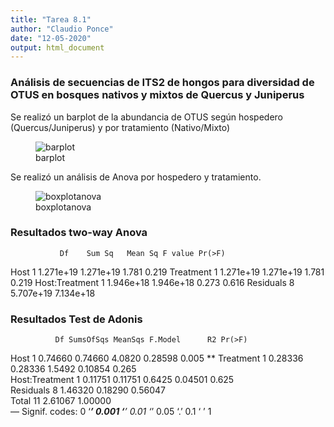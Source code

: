 ```yaml
---
title: "Tarea 8.1"
author: "Claudio Ponce"
date: "12-05-2020"
output: html_document
---
```


### Análisis de secuencias de ITS2 de hongos para diversidad de OTUS en bosques nativos y mixtos de Quercus y Juniperus


Se realizó un barplot de la abundancia de OTUS según hospedero (Quercus/Juniperus) y por tratamiento (Nativo/Mixto)

![barplot](data/barplot.png)

Se realizó un análisis de Anova por hospedero y tratamiento. 

![boxplotanova](data/boxplotanova.png)


### Resultados two-way Anova

               Df    Sum Sq   Mean Sq F value Pr(>F)
Host            1 1.271e+19 1.271e+19   1.781  0.219
Treatment       1 1.271e+19 1.271e+19   1.781  0.219
Host:Treatment  1 1.946e+18 1.946e+18   0.273  0.616
Residuals       8 5.707e+19 7.134e+18  

### Resultados Test de Adonis

              Df SumsOfSqs MeanSqs F.Model      R2 Pr(>F)   
Host            1   0.74660 0.74660  4.0820 0.28598  0.005 **
Treatment       1   0.28336 0.28336  1.5492 0.10854  0.265   
Host:Treatment  1   0.11751 0.11751  0.6425 0.04501  0.625   
Residuals       8   1.46320 0.18290         0.56047          
Total          11   2.61067                 1.00000          
---
Signif. codes:  0 ‘***’ 0.001 ‘**’ 0.01 ‘*’ 0.05 ‘.’ 0.1 ‘ ’ 1
